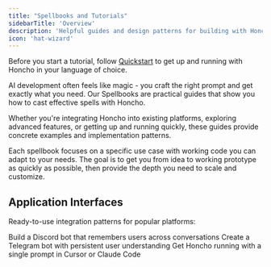 ```yaml
---
title: "Spellbooks and Tutorials"
sidebarTitle: 'Overview'
description: 'Helpful guides and design patterns for building with Honcho'
icon: 'hat-wizard'
---
```


<Note> Before you start a tutorial, follow [Quickstart](/v2/documentation/introduction/quickstart) to get up and running with Honcho in your language of choice. </Note>

AI development often feels like magic - you craft the right prompt and get exactly what you need. Our Spellbooks are practical guides that show you how to cast effective spells with Honcho.

Whether you're integrating Honcho into existing platforms, exploring advanced features, or getting up and running quickly, these guides provide concrete examples and implementation patterns.

Each spellbook focuses on a specific use case with working code you can adapt to your needs. The goal is to get you from idea to working prototype as quickly as possible, then provide the depth you need to scale and customize.


## Application Interfaces
Ready-to-use integration patterns for popular platforms:

<CardGroup cols={3}>
  <Card title="Discord Bot" icon="discord" href="/v2/guides/discord">
    Build a Discord bot that remembers users across conversations
  </Card>
  <Card title="Telegram Bot" icon="telegram" href="/v2/guides/telegram">
    Create a Telegram bot with persistent user understanding
  </Card>
  <Card title="MCP" icon="link" href="/v2/guides/mcp">
Get Honcho running with a single prompt in Cursor or Claude Code
    </Card>
</CardGroup>
